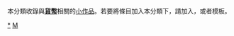 {{Catnav|頁面分類|社会|经济|金融|货币}}
{{hiddencat}}
{{WPSS-cat}}
本分類收錄與'''[[貨幣|貨幣]]'''相關的[[Wikipedia:小作品|小作品]]。若要將條目加入本分類下，請加入'''{{tl|Money-stub}}'''，或者'''{{tl|貨幣小作品}}'''模板。

[[Category:貨幣|*]]
[[Category:金融小作品|M]]